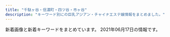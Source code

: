 ```yaml
---
title: "千駄ヶ谷・信濃町・四ツ谷・市ヶ谷"
description: "キーワード別にの巨乳アジアン・チャイナエステ嬢情報をまとめました。"
---
```


新着画像と新着キーワードをまとめています。
2021年06月17日の情報です。

<DmmAffiliateIns />
<KeywordTable
  shops={
    [
    {
        "keywords": {
            "C": 14
        },
        "img_links": [
            "http://e-yotsuya.net/images/g3.jpg",
            "http://e-yotsuya.net/images/g7.jpg",
            "http://e-yotsuya.net/images/mobile.png",
            "http://e-yotsuya.net/images/g2.jpg",
            "http://e-yotsuya.net/images/baner.jpg",
            "http://e-yotsuya.net/images/g1.jpg",
            "http://e-yotsuya.net/images/g9.jpg",
            "http://e-yotsuya.net/images/g8.jpg",
            "http://e-yotsuya.net/images/news-tit.png",
            "http://e-yotsuya.net/images/baner2.jpg",
            "http://e-yotsuya.net/images/tite-staff.jpg",
            "http://e-yotsuya.net/images/room.jpg",
            "http://e-yotsuya.net/images/news-tit1.jpg",
            "http://e-yotsuya.net/images/top.jpg",
            "http://e-yotsuya.net/images/top2.png",
            "http://e-yotsuya.net/images/tite-staff1.jpg",
            "http://e-yotsuya.net/images/g4.jpg",
            "http://e-yotsuya.net/images/g5.jpg",
            "http://e-yotsuya.net/images/g6.jpg"
        ],
        "url": "http://e-yotsuya.net/",
        "name": "\u30b9\u30de\u30a4\u30eb",
        "station": "JR\u56db\u30c4\u8c37\u99c5\u8d64\u5742\u53e3"
    },
    {
        "url": "http://lakulaku.info/",
        "name": "\u767e\u5408",
        "station": "\u56db\u8c37\u4e09\u4e01\u76ee\u99c52\u756a",
        "img_links": [
            "http://lakulaku.info/img/rina.jpg",
            "http://lakulaku.info/images/mobile.png",
            "http://lakulaku.info/images/staff/5-5.jpg",
            "http://lakulaku.info/images/staff/5-2.jpg",
            "http://lakulaku.info/img/5-3.jpg",
            "http://lakulaku.info/images/staff/s06.jpg",
            "http://lakulaku.info/images/staff/sizuka.jpg",
            "http://lakulaku.info/img/s06.jpg",
            "http://lakulaku.info/images/staff/5-4.jpg",
            "http://lakulaku.info/images/staff/ai-a.jpg",
            "http://lakulaku.info/img/5-5.jpg",
            "http://lakulaku.info/images/staff/5-3.jpg",
            "http://lakulaku.info/images/staff/rina.jpg",
            "http://lakulaku.info/images/staff/momo.jpg",
            "http://lakulaku.info/img/5-2.jpg",
            "http://lakulaku.info/images/top.jpg",
            "http://lakulaku.info/images/staff/ai.jpg",
            "http://lakulaku.info/img/5-1.jpg",
            "http://lakulaku.info/images/staff/yumi.jpg",
            "http://lakulaku.info/images/staff/5-1.jpg",
            "http://lakulaku.info/images/titestaff.png",
            "http://lakulaku.info/images/newtit.png",
            "http://lakulaku.info/img/5-4.jpg",
            "http://lakulaku.info/images/staff/mari.jpg",
            "http://lakulaku.info/swf/baner.jpg",
            "http://lakulaku.info/images/staff/nena.jpg"
        ],
        "keywords": {}
    },
    {
        "name": "\u7652\u3057\u306e\u5c4b",
        "keywords": {},
        "img_links": [],
        "url": "http://bimajo.ies.fun/",
        "station": "\u56db\u8c37\u4e09\u4e01\u76ee\u99c52\u756a\u51fa\u53e3"
    },
    {
        "station": "\u56db\u8c37\u4e09\u4e01\u76ee\u99c52\u756a",
        "keywords": {},
        "img_links": [
            "http://e-rosa.net/images/aya1.jpg",
            "http://e-rosa.net/images/004.jpg",
            "http://e-rosa.net/images/sejutu6.jpg",
            "http://e-rosa.net/images/003.jpg",
            "http://e-rosa.net/images/mio.jpg",
            "http://e-rosa.net/images/mimi.jpg",
            "http://e-rosa.net/images/rina2.jpg",
            "http://e-rosa.net/images/006.jpg",
            "http://e-rosa.net/images/sejutu1.jpg",
            "http://e-rosa.net/images/aya2.jpg",
            "http://e-rosa.net/images/sejutu2.jpg",
            "http://e-rosa.net/images/right_bottom.png",
            "http://e-rosa.net/images/girl_01.png",
            "http://e-rosa.net/images/girlx_top.png",
            "http://e-rosa.net/images/005.jpg",
            "http://e-rosa.net/images/k1.jpg",
            "http://e-rosa.net/images/nei_01.png",
            "http://e-rosa.net/images/yuyu.jpg",
            "http://e-rosa.net/images/te3.jpg",
            "http://e-rosa.net/images/rimi.jpg",
            "http://e-rosa.net/images/haruka.jpg",
            "http://e-rosa.net/images/rina0.jpg",
            "http://e-rosa.net/images/girl_03.png",
            "http://e-rosa.net/images/g1.jpg",
            "http://e-rosa.net/images/gg1.png",
            "http://e-rosa.net/images/pagetop.png",
            "http://e-rosa.net/images/tite-link.png",
            "http://e-rosa.net/images/002.jpg",
            "http://e-rosa.net/images/rina1.jpg",
            "http://e-rosa.net/images/nei_03.png",
            "http://e-rosa.net/images/risa.jpg",
            "http://e-rosa.net/images/ddd.jpg",
            "http://e-rosa.net/images/001.jpg",
            "http://e-rosa.net/images/ha.jpg",
            "http://e-rosa.net/images/g13.jpg",
            "http://e-rosa.net/images/girl_top.png",
            "http://e-rosa.net/images/news_bottom.jpg",
            "http://e-rosa.net/images/grande.jpg",
            "http://e-rosa.net/images/misa1.jpg",
            "http://e-rosa.net/images/yuri.jpg",
            "http://e-rosa.net/images/009.jpg",
            "http://e-rosa.net/images/te1.jpg",
            "http://e-rosa.net/images/yuna.jpg",
            "http://e-rosa.net/images/news_top.jpg",
            "http://e-rosa.net/images/tite-staff.png",
            "http://e-rosa.net/images/sejutu5.jpg",
            "http://e-rosa.net/images/meyi1.jpg",
            "http://e-rosa.net/images/tite-magazine.png",
            "http://e-rosa.net/images/te2.jpg",
            "http://e-rosa.net/images/right_top.png",
            "http://e-rosa.net/images/noimage.jpg",
            "http://e-rosa.net/images/yuyi.jpg",
            "http://e-rosa.net/images/meyi2.jpg",
            "http://e-rosa.net/images/ayaka.jpg",
            "http://e-rosa.net/images/access3.jpg"
        ],
        "name": "ROSA",
        "url": "http://e-rosa.net/"
    },
    {
        "keywords": {
            "C": 12
        },
        "url": "http://visirala.xyz/",
        "station": "\u56db\u8c37\u4e09\u4e01\u76ee\u99c52\u756a\u53e3",
        "img_links": [
            "http://visirala.xyz/static/picture/campaign_ani.png",
            "http://visirala.xyz/static/picture/ttl_pickup.png",
            "http://visirala.xyz/uploads/210609/1-2106091K62S10.jpg",
            "http://visirala.xyz/static/picture/ttl_mobile.png",
            "http://visirala.xyz/static/picture/ttl_wnew.png",
            "http://visirala.xyz/uploads/210609/1-2106091K424191.jpg",
            "http://visirala.xyz/static/picture/ttl_staff.png",
            "http://visirala.xyz/uploads/210609/1-2106091K524457.jpg",
            "http://visirala.xyz/static/picture/head.png",
            "http://visirala.xyz/uploads/210609/1-2106091K60Ba.jpg",
            "http://visirala.xyz/static/picture/ttl_girls.png",
            "http://visirala.xyz/uploads/210609/1-2106091K4592c.jpg"
        ],
        "name": "\u5922\u306e\u90e8\u5c4b"
    },
    {
        "keywords": {
            "84": 2,
            "85": 4,
            "D": 5,
            "C": 12,
            "86": 2
        },
        "name": "1819\uff5e\u7d46",
        "url": "http://1819-kizuna.work/",
        "img_links": [
            "http://1819-kizuna.work/img/1F431.png",
            "http://1819-kizuna.work/img/st25.jpg",
            "http://1819-kizuna.work/img/1F60A.png",
            "http://1819-kizuna.work/img/jk.jpg",
            "http://1819-kizuna.work/img/1F353.png",
            "http://1819-kizuna.work/i/img/skr.png",
            "http://1819-kizuna.work/img/st30.jpg",
            "http://1819-kizuna.work/i/img/jk.jpg",
            "http://1819-kizuna.work/i/img/st032.jpg",
            "http://1819-kizuna.work/img/s24.jpg",
            "http://1819-kizuna.work/i/img/st32.jpg",
            "http://1819-kizuna.work/i/img/st24.jpg",
            "http://1819-kizuna.work/img/st33.jpg",
            "http://1819-kizuna.work/img/s25.jpg",
            "http://1819-kizuna.work/i/img/s5.jpg",
            "http://1819-kizuna.work/i/img/st25.jpg",
            "http://1819-kizuna.work/i/img/r3.jpg",
            "http://1819-kizuna.work/i/img/st033.jpg",
            "http://1819-kizuna.work/i/img/r2.jpg",
            "http://1819-kizuna.work/img/mo.png",
            "http://1819-kizuna.work/i/img/st33.jpg",
            "http://1819-kizuna.work/img/st030.jpg",
            "http://1819-kizuna.work/i/img/s2.jpg",
            "http://1819-kizuna.work/img/bottom.jpg",
            "http://1819-kizuna.work/img/st033.jpg",
            "http://1819-kizuna.work/i/img/r4.jpg",
            "http://1819-kizuna.work/img/s32.jpg",
            "http://1819-kizuna.work/i/img/s1.jpg",
            "http://1819-kizuna.work/img/st32.jpg",
            "http://1819-kizuna.work/i/img/st30.jpg",
            "http://1819-kizuna.work/i/img/s3.jpg",
            "http://1819-kizuna.work/i/img/s4.jpg",
            "http://1819-kizuna.work/img/s33.jpg",
            "http://1819-kizuna.work/img/1F339.png",
            "http://1819-kizuna.work/img/st24.jpg",
            "http://1819-kizuna.work/img/botton.jpg",
            "http://1819-kizuna.work/img/st024.jpg",
            "http://1819-kizuna.work/img/skr.png",
            "http://1819-kizuna.work/img/1F33C.png",
            "http://1819-kizuna.work/i/img/st024.jpg",
            "http://1819-kizuna.work/i/img/st030.jpg",
            "http://1819-kizuna.work/i/img/s6.jpg",
            "http://1819-kizuna.work/img/1F351.png",
            "http://1819-kizuna.work/img/s30.jpg",
            "http://1819-kizuna.work/img/st032.jpg",
            "http://1819-kizuna.work/img/fla.jpg",
            "http://1819-kizuna.work/i/img/r1.jpg"
        ],
        "station": "\u56db\u8c37\u4e09\u4e01\u76ee\u99c53\u756a\u51fa\u53e3"
    },
    {
        "url": "http://l-rlx.com/",
        "name": "\u30aa\u30fc\u30ed\u30e9",
        "img_links": [
            "http://l-rlx.com/girl/08.jpg",
            "http://l-rlx.com/s/uploads/01.jpg",
            "http://l-rlx.com/girl/04.jpg",
            "http://l-rlx.com/s/images/slider/2.jpg",
            "http://l-rlx.com/images/staff_09.jpg",
            "http://l-rlx.com/s/uploads/03.jpg",
            "http://l-rlx.com/s/images/t4.jpg",
            "http://l-rlx.com/images/index_14.jpg",
            "http://l-rlx.com/images/index_21.jpg",
            "http://l-rlx.com/s/uploads/05.jpg",
            "http://l-rlx.com/s/images/slider/prev.png",
            "http://l-rlx.com/s/images/slider/next.png",
            "http://l-rlx.com/images/index_17.jpg",
            "http://l-rlx.com/s/images/service_03.png",
            "http://l-rlx.com/s/image/nav_cast.png",
            "http://l-rlx.com/girl/02.jpg",
            "http://l-rlx.com/s/uploads/06.jpg",
            "http://l-rlx.com/s/image/nav_top.png",
            "http://l-rlx.com/images/info.jpg",
            "http://l-rlx.com/s/images/service_07.png",
            "http://l-rlx.com/girl/09.jpg",
            "http://l-rlx.com/images/02.jpg",
            "http://l-rlx.com/girl/01.jpg",
            "http://l-rlx.com/s/uploads/010.jpg",
            "http://l-rlx.com/s/image/nav_manga.png",
            "http://l-rlx.com/s/images/slider/3.jpg",
            "http://l-rlx.com/s/images/service_01.png",
            "http://l-rlx.com/images/index_01.jpg",
            "http://l-rlx.com/s/images/t3.jpg",
            "http://l-rlx.com/s/images/slider/1.jpg",
            "http://l-rlx.com/images/sub_09.jpg",
            "http://l-rlx.com/images/rec_09.jpg",
            "http://l-rlx.com/s/uploads/09.jpg",
            "http://l-rlx.com/images/01.jpg",
            "http://l-rlx.com/s/uploads/08.jpg",
            "http://l-rlx.com/images/index_04.jpg",
            "http://l-rlx.com/images/index_12.jpg",
            "http://l-rlx.com/images/index_16.jpg",
            "http://l-rlx.com/s/images/t1.jpg",
            "http://l-rlx.com/s/uploads/07.jpg",
            "http://l-rlx.com/s/images/iphone.png",
            "http://l-rlx.com/girl/05.jpg",
            "http://l-rlx.com/girl/00.jpg",
            "http://l-rlx.com/images/index_05.jpg",
            "http://l-rlx.com/images/index_06.jpg",
            "http://l-rlx.com/s/uploads/04.jpg",
            "http://l-rlx.com/images/index_03.jpg",
            "http://l-rlx.com/s/images/tel.png",
            "http://l-rlx.com/s/images/pc.png",
            "http://l-rlx.com/girl/07.jpg",
            "http://l-rlx.com/girl/03.jpg",
            "http://l-rlx.com/images/info_09.jpg",
            "http://l-rlx.com/s/images/top_2.jpg",
            "http://l-rlx.com/images/rec.jpg",
            "http://l-rlx.com/images/index_02.jpg",
            "http://l-rlx.com/images/03.jpg",
            "http://l-rlx.com/s/image/nav_hotel.png",
            "http://l-rlx.com/s/image/nav_sys.png",
            "http://l-rlx.com/s/images/t2.jpg",
            "http://l-rlx.com/images/index_20.jpg",
            "http://l-rlx.com/s/image/nav_topics.png",
            "http://l-rlx.com/s/uploads/02.jpg",
            "http://l-rlx.com/images/index_07.jpg",
            "http://l-rlx.com/s/images/okubokomachi.jpg"
        ],
        "station": "\u56db\u8c37\u4e09\u4e01\u76ee\u99c52\u756a\u53e3",
        "keywords": {
            "C": 17,
            "88": 2,
            "86": 4,
            "87": 4,
            "85": 4,
            "D": 6,
            "95": 2,
            "84": 2
        }
    },
    {
        "name": "\u5149\u540d",
        "station": "\u56db\u8c37\u4e09\u4e01\u76ee\u99c52\u756a\u51fa\u53e3",
        "img_links": [
            "http://aqua.jpn.cm/images/room4.jpg",
            "http://aqua.jpn.cm/images/s_news.jpg",
            "http://aqua.jpn.cm/photos/sites/16/2021/03/2021032308500758.jpg",
            "http://aqua.jpn.cm/photos/sites/16/2020/03/2020030507254950.jpg",
            "http://aqua.jpn.cm/images/top.png",
            "http://aqua.jpn.cm/photos/sites/16/2021/03/2021032308500056.jpg",
            "http://aqua.jpn.cm/images/line.jpg",
            "http://aqua.jpn.cm/photos/sites/16/2019/02/2019020108033676.jpg",
            "http://aqua.jpn.cm/images/1.jpg",
            "http://aqua.jpn.cm/images/s_staff.png",
            "http://aqua.jpn.cm/photos/sites/16/2019/03/2019031107062221.jpg",
            "http://aqua.jpn.cm/photos/sites/16/2021/03/2021031006535594.jpg",
            "http://aqua.jpn.cm/photos/sites/16/2020/10/2020100906522289.jpg",
            "http://aqua.jpn.cm/photos/sites/16/2018/01/2018011007031662.jpg",
            "http://aqua.jpn.cm/photos/sites/16/2020/12/2020120208263886.jpg",
            "http://aqua.jpn.cm/photos/sites/16/2021/03/2021030106235633.jpg",
            "http://aqua.jpn.cm/images/room1.jpg",
            "http://aqua.jpn.cm/photos/sites/16/2018/01/2018011007031899.jpg",
            "http://aqua.jpn.cm/images/room3.jpg",
            "http://aqua.jpn.cm/photos/sites/16/2020/09/2020091507031094.jpg",
            "http://aqua.jpn.cm/photos/sites/16/2020/10/2020100508293240.jpg",
            "http://aqua.jpn.cm/images/mobile.jpg",
            "http://aqua.jpn.cm/images/3.jpg",
            "http://aqua.jpn.cm/images/room5.jpg",
            "http://aqua.jpn.cm/photos/sites/16/2018/01/2018011007032034.jpg",
            "http://aqua.jpn.cm/photos/sites/16/2021/01/2021011401054262.jpg",
            "http://aqua.jpn.cm/photos/sites/16/2018/05/2018052105590585.jpg",
            "http://aqua.jpn.cm/photos/sites/16/2020/04/2020040301184076.jpg",
            "http://aqua.jpn.cm/images/2.jpg",
            "http://aqua.jpn.cm/images/s_pick.png",
            "http://aqua.jpn.cm/photos/sites/16/2018/01/2018013112184869.jpg",
            "http://aqua.jpn.cm/images/room2.jpg"
        ],
        "keywords": {
            "D": 252,
            "86": 126,
            "84": 18,
            "82": 18,
            "83": 18,
            "85": 108,
            "C": 54,
            "87": 18
        },
        "url": "http://aqua.jpn.cm/"
    },
    {
        "url": "https://juno-esthe.tokyo/",
        "station": "\u56db\u30c4\u8c37\u99c52\u756a\u53e3",
        "img_links": [
            "https://juno-esthe.tokyo/wp-content/themes/este/img/tel_header.png",
            "https://juno-esthe.tokyo/wp-content/uploads/2021/02/876251tiramisu.jpg",
            "https://juno-esthe.tokyo/wp-content/themes/este/img/4.jpg",
            "https://juno-esthe.tokyo/wp-content/uploads/2021/06/7862514rtiramisu.jpg",
            "https://juno-esthe.tokyo/wp-content/uploads/2021/02/8estrdyfugi.jpg",
            "https://juno-esthe.tokyo/wp-content/themes/este/img/top-img03.png",
            "https://juno-esthe.tokyo/wp-content/themes/este/img/3.jpg",
            "https://juno-esthe.tokyo/wp-content/uploads/2021/02/90876satiramisu.jpg",
            "https://juno-esthe.tokyo/wp-content/themes/este/img/tel_footer.png",
            "https://juno-esthe.tokyo/wp-content/themes/este/img/1.jpg",
            "https://juno-esthe.tokyo/wp-content/uploads/2021/03/31tiramisu.jpg",
            "https://juno-esthe.tokyo/wp-content/themes/este/img/top-img05.png",
            "https://juno-esthe.tokyo/wp-content/themes/este/img/top-img02.png",
            "https://juno-esthe.tokyo/wp-content/uploads/2021/02/78621tiramisu.jpg",
            "https://juno-esthe.tokyo/wp-content/uploads/2021/02/567tiramisu.jpg",
            "https://juno-esthe.tokyo/wp-content/uploads/2021/04/89762517tiramisu.jpg",
            "https://juno-esthe.tokyo/wp-content/uploads/2021/02/1tiramisu-1.jpg",
            "https://juno-esthe.tokyo/wp-content/uploads/2021/04/87612tiramisu.jpg",
            "https://juno-esthe.tokyo/wp-content/themes/este/img/call.png",
            "https://juno-esthe.tokyo/wp-content/uploads/2021/02/3121tiramisu.jpg",
            "https://juno-esthe.tokyo/wp-content/themes/este/img/2.jpg",
            "https://juno-esthe.tokyo/wp-content/uploads/2021/06/8976514tiramisu.jpg",
            "https://juno-esthe.tokyo/wp-content/themes/este/img/top-img01.png",
            "https://juno-esthe.tokyo/wp-content/uploads/2021/02/3456utiramisu.jpg",
            "https://juno-esthe.tokyo/wp-content/uploads/2021/06/8765126789tiramisu.jpg",
            "https://juno-esthe.tokyo/wp-content/themes/este/img/top-img04.png",
            "https://juno-esthe.tokyo/wp-content/uploads/2021/02/12345678tiramisu.jpg",
            "https://juno-esthe.tokyo/wp-content/uploads/2021/03/4567tiramisu.jpg",
            "https://juno-esthe.tokyo/wp-content/uploads/2021/03/1tiramisu.jpg",
            "https://juno-esthe.tokyo/wp-content/uploads/2021/04/8971tiramisu.jpg"
        ],
        "name": "\u30c6\u30a3\u30e9\u30df\u30b9",
        "keywords": {
            "D": 23,
            "\u30bb\u30af\u30b7\u30fc": 2,
            "C": 28,
            "E": 3
        }
    },
    {
        "keywords": {
            "85": 1,
            "86": 3,
            "D": 4
        },
        "station": "\u9eb9\u753a\u99c51\u756a\u51fa\u53e3",
        "url": "http://xn--vckg5a9gug.in.net/",
        "name": "Moon",
        "img_links": [
            "http://xn--vckg5a9gug.in.net/images/fla.jpg",
            "http://xn--vckg5a9gug.in.net/images/sys.jpg",
            "http://xn--vckg5a9gug.in.net/images/fbf.jpg",
            "http://xn--vckg5a9gug.in.net/link/menlog.jpg",
            "http://xn--vckg5a9gug.in.net/images/tit2.jpg",
            "http://xn--vckg5a9gug.in.net/images/tit1.jpg",
            "http://xn--vckg5a9gug.in.net/images/cg03.jpg",
            "http://xn--vckg5a9gug.in.net/images/tit4.jpg",
            "http://xn--vckg5a9gug.in.net/images/cg04.jpg",
            "http://xn--vckg5a9gug.in.net/images/cg01.jpg",
            "http://xn--vckg5a9gug.in.net/images/tit3.jpg",
            "http://xn--vckg5a9gug.in.net/images/fbt.jpg",
            "http://xn--vckg5a9gug.in.net/images/tit5.jpg",
            "http://xn--vckg5a9gug.in.net/images/cg02.jpg",
            "http://xn--vckg5a9gug.in.net/images/top.jpg",
            "http://xn--vckg5a9gug.in.net/images/no.png"
        ]
    }
]
}
/>
<DmmAffiliateScript />
